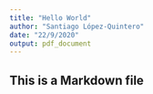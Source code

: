 ---
title: "Hello World"
author: "Santiago López-Quintero"
date: "22/9/2020"
output: pdf_document
---


## This is a Markdown file